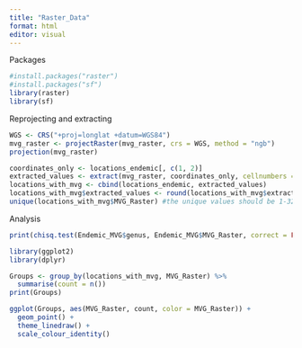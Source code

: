 ```yaml
---
title: "Raster_Data"
format: html
editor: visual
---
```

Packages
```r
#install.packages("raster")
#install.packages("sf")
library(raster)
library(sf)
```

Reprojecting and extracting
```r
WGS <- CRS("+proj=longlat +datum=WGS84")
mvg_raster <- projectRaster(mvg_raster, crs = WGS, method = "ngb")
projection(mvg_raster)

coordinates_only <- locations_endemic[, c(1, 2)]
extracted_values <- extract(mvg_raster, coordinates_only, cellnumbers = TRUE)
locations_with_mvg <- cbind(locations_endemic, extracted_values)
locations_with_mvg$extracted_values <- round(locations_with_mvg$extracted_values)
unique(locations_with_mvg$MVG_Raster) #the unique values should be 1-32 and 99
```

Analysis
```r
print(chisq.test(Endemic_MVG$genus, Endemic_MVG$MVG_Raster, correct = FALSE)) #There are still unclears in this dataset so need to fix those
```

```r
library(ggplot2)
library(dplyr)

Groups <- group_by(locations_with_mvg, MVG_Raster) %>%
  summarise(count = n())
print(Groups)

ggplot(Groups, aes(MVG_Raster, count, color = MVG_Raster)) + 
  geom_point() +
  theme_linedraw() +
  scale_colour_identity()
```


